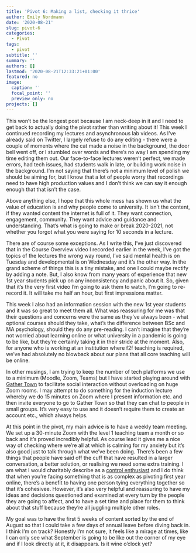 ```yaml
---
title: 'Pivot 6: Making a list, checking it thrice'
author: Emily Nordmann
date: '2020-08-21'
slug: pivot-6
categories:
  - Pivot
tags:
  - pivot
subtitle: ''
summary: ''
authors: []
lastmod: '2020-08-21T12:33:21+01:00'
featured: no
image:
  caption: ''
  focal_point: ''
  preview_only: no
projects: []
---
```


This won't be the longest post because I am neck-deep in it and I need to get back to actually doing the pivot rather than writing about it! This week I continued recording my lectures and asynchronous lab videos. As I've already said on Twitter, I largely refuse to do any editing - there were a couple of moments where the cat made a noise in the background, the door bell went off, or I stumbled over words and there's no way I am spending my time editing them out. Our face-to-face lectures weren't perfect, we made errors, had tech issues, had students walk in late, or building work noise in the background. I'm not saying that there's not a minimum level of polish we should be aiming for, but I know that a lot of people worry that recordings need to have high production values and I don't think we can say it enough enough that that isn't the case.

Above anything else, I hope that this whole mess has shown us what the value of education is and why people come to university. It isn't the content, if they wanted content the internet is full of it. They want connection, engagement, community. They want advice and guidance and understanding. That's what is going to make or break 2020-2021, not whether you forgot what you were saying for 10 seconds in a lecture.

There are of course some exceptions. As I write this, I've just discovered that in the Course Overview video I recorded earlier in the week, I've got the topics of the lectures the wrong way round, I've said mental health is on Tuesday and developmental is on Wednesday and it's the other way. In the grand scheme of things this is a tiny mistake, and one I could maybe rectify by adding a note. But, I also know from many years of experience that new 1st year students pick up on any inconsistency and panic about it. So, given that it's the very first video I'm going to ask them to watch, I'm going to re-record it. It will take me half an hour, but first impressions matter. 

This week I also had an information session with the new 1st year students and it was so great to meet them all. What was reassuring for me was that their questions and concerns were the same as they've always been - what optional courses should they take, what's the difference between BSc and MA psychology, should they do any pre-reading. I can't imagine that they're not worried about learning online or what university in a pandemic is going to be like, but they're certainly taking it in their stride at the moment. Also, for anyone who is working at an institution where f2f teaching is required, we've had absolutely no blowback about our plans that all core teaching will be online. 

In other musings, I am trying to keep the number of tech platforms we use to a minimum (Moodle, Zoom, Teams) but I have started playing around with [Gather Town](https://gather.town/) to facilitate social interaction without overloading on huge Zoom rooms. I may attempt to do something for the induction lecture whereby we do 15 minutes on Zoom where I present information etc. and then invite everyone to go to Gather Town so that they can chat to people in small groups. It's very easy to use and it doesn't require them to create an account etc.,  which always helps. 

At this point in the pivot, my main advice is to have a weekly team meeting. We set up a 30-minute Zoom with the level 1 teaching team a month or so back and it's proved incredibly helpful. As course lead it gives me a nice way of checking where we're all at which is calming for my anxiety but it's also good just to talk through what we've been doing. There's been a few things that people have said off the cuff that have resulted in a larger conversation, a better solution, or realising we need some extra training. I am what I would charitably describe as a [control enthusiast](https://www.youtube.com/watch?v=UMjLz_rbVy8) and I do think that when you're facing something that is as complex as pivoting first year online, there's a benefit to having one person tying everything together so that it's cohesivee. However, it's also very helpful and reassuring to have my ideas and decisions questioned and examined at every turn by the people they are going to affect, and to have a set time and place for them to think about that stuff because they're all juggling multiple other roles. 

My goal was to have the first 5 weeks of content sorted by the end of August so that I could take a few days of annual leave before diving back in. I think I'm on track? Honestly I'm not sure, it feels like a mirage at times, like I can only see what September is going to be like out the corner of my eye and if I look directly at it, it disappears. Is it wine o'clock yet?